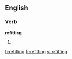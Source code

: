 ==English==

===Verb===
'''refitting'''

# {{present participle of|refit}}

[[fi:refitting]]
[[fr:refitting]]
[[vi:refitting]]